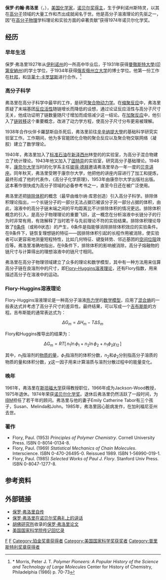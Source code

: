 {{Infobox scientist
| name             = 保罗·弗洛里{{Nobel icon|1974年诺贝尔化学奖|诺贝尔化学奖}}
| image            = Paul Flory 1973.jpg
| caption          = 保罗·弗洛里，1973年
| birth_date       = {{Birth date|1910|6|19|mf=y}}
| birth_place      = [[伊利諾州|伊利諾州]]斯特靈
| death_date       = {{Death date and age|1985|9|9|1910|6|19|mf=y}}
| death_place      = [[加利福尼亚州|加利福尼亚州]]大苏尔
| nationality      = [[美国|美国]]
| field            = [[物理化学|物理化学]]
| work_institution = [[杜邦|杜邦]]，<br />[[斯坦福大学|斯坦福大学]]，<br />[[卡内基梅隆大学|卡内基梅隆大学]]，<br />[[康奈尔大学|康奈尔大学]]
| alma_mater       = [[曼彻斯特大学(印第安纳州)|曼彻斯特大学(印第安纳州)]]和<br />[[俄亥俄州立大学|俄亥俄州立大学]]
| doctoral_advisor = [[Herrick_L._Johnston|Herrick L. Johnston]]
| known_for        = [[高分子科学|高分子科学]]
| prizes           = {{ubl|[[诺贝尔化学奖|诺贝尔化学奖]] (1974)|[[普利斯特里奖|普利斯特里奖]] (1974)|[[珀金獎章|珀金獎章]] (1977)|[[埃利奥特·克勒松勋章|埃利奥特·克勒松勋章]] (1971)}}
}}
'''保罗·约翰·弗洛里'''（{{lang-en|'''Paul John Flory'''}}，{{bd|1910年|6月19日|1985年|9月9日}}），[[美国|美国]][[化学家|化学家]]，[[诺贝尔奖得主|诺贝尔奖得主]]，生于伊利诺州斯特灵，以其在[[高分子|高分子]]领域的大量工作和杰出成就闻名于世。他是高分子溶液理论的先驱之一，因“在[[高分子物理|高分子物理]]学科理论和实验方面的卓著贡献”获得1974年诺贝尔化学奖。

==经历==
===早年生活===
保罗·弗洛里1927年从[[伊利诺州|伊利诺州]]的一所高中毕业后，于1931年获得[[曼徹斯特大學(印第安納州)|曼徹斯特大學(印第安納州)]]的学士学位，于1934年获得[[俄亥俄州立大学|俄亥俄州立大学]]的博士学位。他第一份工作在[[杜邦|杜邦]]，和[[华莱士·卡罗瑟斯|华莱士·卡罗瑟斯]]进行合作。<ref>* Morris, Peter J. T. ''Polymer Pioneers: A Popular History of the Science and Technology of Large Molecules'' Center for History of Chemistry, Philadelphia (1986) p. 70-73</ref>

===高分子科学===
弗洛里在高分子科学中最早的工作，是研究[[聚合物|聚合物]][[化学动力学|动力学]]。在[[缩聚反应|缩聚反应]]中，弗洛里质疑了末端基团[[反应活性|反应活性]]随链增长而降低的设想，通过论证反应活性与高分子尺寸无关，他成功证明了链数量随尺寸增加而成倍减少这一结论。在[[加聚反应|加聚反应]]中，他引入了[[链转移|链转移]]这个重要概念，改进了动力学方程，使高分子尺寸分布更易被理解。

1938年合作伙伴卡羅瑟斯自杀死后，弗洛里前往[[辛辛纳提大學|辛辛纳提大學]]的基础科学研究实验室工作。工作期间，他为多官能团化合物的聚合反应以及聚合物交联网络（凝胶）建立了数学理论。

1940年，弗洛里加入了[[标准石油|标准石油]]在[[新泽西州|新泽西州]]林登的的实验室，为高分子混合物建立了统计理论。1943年他又加入了[[固特异|固特异]]的实验室，研究高分子基础理论。1948年，[[康奈尔大学|康奈尔大学]]当时的化学系主任[[彼得·德拜|彼得·德拜]]邀请弗洛里举办一年一度的[[贝克讲座|贝克讲座]]。同年秋天，弗洛里受聘于康奈尔大学，他把他的讲座内容进行了加工和提炼，最终形成了他的代表作，《高分子化学原理》，1953年由康奈尔大学出版社出版。这本著作很快成为高分子领域的必备参考书之一，直至今日还在被广泛使用。

弗洛里还把[[排除体积|排除体积]]的概念（最早由维尔纳·库恩创造）引入高分子科学。排除体积理论指出，一个长链分子的一部分无法占据已被该分子另一部分占据的体积，由此，溶液中的高分子链末端之间的平均距离比不计排除体积的情况更远。排除体积概念的引入，是高分子物理理论的重要飞跃，这一概念在分析溶液中长链分子的行为时非常有用，有效解释了当时若干与先前理论不符的实验结果。排除体积理论导致了[[θ条件|θ条件]]（或称θ状态）的产生，θ条件是指能够消除排除体积效应的实验条件。在θ条件下，链恢复理想链的特征——因排除体积引起的长程作用被消除，使实验者可以更容易地测量短程特性，比如几何特征、键旋转势、邻近基团的[[空间位阻|空间位阻]]效应等。弗洛里准确地指出，在θ条件下，排除体积的影响被消除，高分子熔融物的链尺寸与计算得出的理想溶液中的链尺寸相同。

弗洛里在高分子物理领域建立了众多的理论和数学模型，其中有一种方法用来估算高分子链在良溶剂中的尺寸，即[[Flory–Huggins溶液理论|Flory–Huggins溶液理论]]，还有Flory指数，用来描述高分子在溶液中的运动。
===Flory-Huggins溶液理论===
{{main|Flory-Huggins溶液理论}}
Flory-Huggins溶液理论是一种高分子溶液[[热力学|热力学]]的[[数学模型|数学模型]]，应用了[[混合熵|混合熵]]的一般表达式并考虑了高分子尺寸的差异性。最终结果，可以写成一个[[吉布斯能|吉布斯能]]的方程。吉布斯能的通常表达式为：

:<math>\Delta G_m = \Delta H_m - T\Delta S_m \,</math>

Flory和Huggins推导出的结果为：

:<math>\Delta G_m =  RT[\,n_1\ln\phi_1 + n_2\ln\phi_2 + n_1\phi_2\chi_{12}\,] \,</math>

其中，<math>n_1</math>指溶剂的[[物质的量|物质的量]]，<math>\phi_1</math>指溶剂的体积分数，<math>n_2</math>和<math>\phi_2 </math>分别指高分子溶质的物质的量和体积分数，<math>\chi</math>这一因子用来计算溶质与溶剂分散过程中的能量变化。

===晚年===
1961年，弗洛里在[[斯坦福大学|斯坦福大学]]获得教授职位，1966年成为Jackson-Wood教授，1975年退休。1974年荣获[[诺贝尔化学奖|诺贝尔化学奖]]。退休后弗洛里仍然活跃了一段时间，为[[IBM|IBM]]担任了若干年的顾问。弗洛里与他的妻子Emily Catherine Tabor有三个孩子，Susan、Melinda和John。1985年，弗洛里因心脏病发作，在加利福尼亚州去世。

===著作===
*Flory, Paul. (1953) ''Principles of Polymer Chemistry''. Cornell University Press. ISBN 0-8014-0134-8.
*Flory, Paul. (1969) ''Statistical Mechanics of Chain Molecules''. Interscience. ISBN 0-470-26495-0. Reissued 1989. ISBN 1-56990-019-1.
*Flory, Paul. (1985) ''Selected Works of Paul J. Flory''. Stanford Univ Press. ISBN 0-8047-1277-8.

==参考资料==
{{reflist}}

==外部链接==
{{Commons category|Paul Flory}}
*[http://nobelprize.org/chemistry/laureates/1974/flory-autobio.html 保罗·弗洛里自传] {{Wayback|url=http://nobelprize.org/chemistry/laureates/1974/flory-autobio.html |date=20081204125926 }}{{en icon}}
*[http://nobelprize.org/nobel_prizes/chemistry/laureates/1974/flory-lecture.html 保罗·弗洛里在诺贝尔奖典礼上的讲话] {{Wayback|url=http://nobelprize.org/nobel_prizes/chemistry/laureates/1974/flory-lecture.html |date=20170805115637 }}{{en icon}}
*[http://www.hoover.org/library-and-archives 胡佛研究所]{{Wayback|url=http://www.hoover.org/library-and-archives |date=20120825021923 }}收录的[http://www.oac.cdlib.org/findaid/ark:/13030/kt000030qk?query=paul%20j%20flory 保罗·弗洛里论文] {{Wayback|url=http://www.oac.cdlib.org/findaid/ark:/13030/kt000030qk?query=paul%20j%20flory |date=20160305011745 }}{{en icon}}
*[http://www.nasonline.org/publications/biographical-memoirs/memoir-pdfs/flory-paul.pdf 美国国家科学院传记回忆录] {{Wayback|url=http://www.nasonline.org/publications/biographical-memoirs/memoir-pdfs/flory-paul.pdf |date=20200806063116 }}{{en icon}}

{{诺贝尔化学奖获得者 (1951年-1975年)}}
{{Winners of the National Medal of Science|physical}}
{{普里斯特利奖章获得者}}
{{珀金奖章获得者}}
{{Authority control}}
[[Category:美国化学家|F]]
[[Category:诺贝尔化学奖获得者|F]]
[[Category:珀金奖章获得者|Category:珀金奖章获得者]]
[[Category:美国国家科学奖获奖者|Category:美国国家科学奖获奖者]]
[[Category:普里斯特利奖章获得者|Category:普里斯特利奖章获得者]]